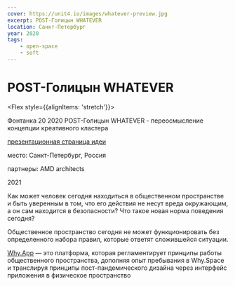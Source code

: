 ```yaml
---
cover: https://unit4.io/images/whatever-preview.jpg
excerpt: POST-Голицын WHATEVER
location: Санкт-Петербург
year: 2020
tags:
    - open-space
    - soft
---
```

# POST-Голицын WHATEVER

<Flex style={{alignItems: 'stretch'}}>
<Flex col>

Фонтанка 20 2020 POST-Голицын WHATEVER - переосмысление концепции креативного кластера

<p style={{flex: '0 1 auto'}}>

[презентационная страница идеи](https://readymag.com/unit4/why/)
</p>
</Flex>

<div>
<p><BlackHighlight>место:</BlackHighlight> Санкт-Петербург, Россия</p>

<p><BlackHighlight>партнеры:</BlackHighlight> AMD architects</p>

2021
</div>
</Flex>

Как может человек сегодня находиться в общественном пространстве и быть уверенным в том, что его действия не несут вреда окружающим, а он сам находится в безопасности? Что такое новая норма поведения сегодня? 

Общественное пространство сегодня не может функционировать без определенного набора правил, которые ответят сложившейся ситуации.

[Why.App](https://readymag.com/unit4/why/) — это платформа, которая регламентирует принципы работы общественного пространства, дополняя опыт пребывания в Why.Space и транслируя принципы пост-пандемического дизайна через интерфейс приложения в физическое пространство

<Image src="/images/whatever-preview.jpg" width={1713} height={907} alt="" /> 

